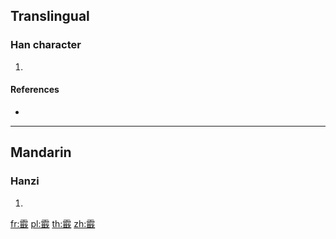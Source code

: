 {{character info/new}}
==Translingual==

===Han character===
{{Han char|rn=173|rad=雨|as=13|sn=21|four=10153|canj=MBRJI}}

# {{defn|Han|sort=雨13}}

====References====
* {{Han ref|kx=1378.290|dkj=42477|dj=1888.120|hdz=64078.040|uh=9735|ud=38709|bh=F66E|bd=63086}}

----

==Mandarin==

===Hanzi===
{{cmn-hanzi|pin=[[jí]] ([[ji2]])|wg=chi<sup>2</sup>}}

# {{defn|lang=cmn|sort=雨13}}

[[fr:霵]]
[[pl:霵]]
[[th:霵]]
[[zh:霵]]